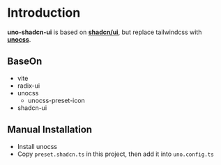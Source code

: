 # Introduction

**uno-shadcn-ui** is based on [**shadcn/ui**](https://ui.shadcn.com/docs/components/accordion), but replace tailwindcss with [**unocss**](https://unocss.dev/).

## BaseOn

- vite
- radix-ui
- unocss
  - unocss-preset-icon
- shadcn-ui

## Manual Installation

- Install unocss
- Copy `preset.shadcn.ts` in this project, then add it into `uno.config.ts`